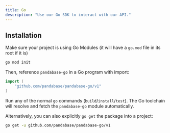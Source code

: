 ```yaml
---
title: Go
description: "Use our Go SDK to interact with our API."
---
```


## Installation

Make sure your project is using Go Modules (it will have a `go.mod` file in its root if it is)

```sh
go mod init
```

Then, reference `pandabase-go` in a Go program with import:

```go
import (
	"github.com/pandabase/pandabase-go/v1"
)
```

Run any of the normal `go` commands (`build`/`install`/`test`). The Go toolchain will resolve and fetch the `pandabase-go` module automatically.

Alternatively, you can also explicitly `go get` the package into a project:

```sh
go get -u github.com/pandabase/pandabase-go/v1
```
